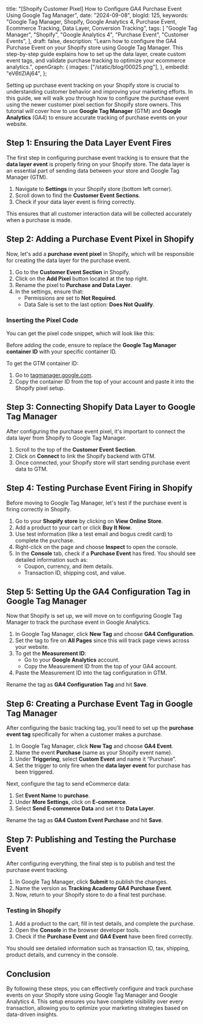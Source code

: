   title:
    "[Shopify Customer Pixel] How to Configure GA4 Purchase Event Using Google Tag Manager",
  date: "2024-09-08",
  blogId: 125,
  keywords:
    "Google Tag Manager, Shopify, Google Analytics 4, Purchase Event, Ecommerce Tracking, Data Layer, Conversion Tracking",
  tags: [
    "Google Tag Manager",
    "Shopify",
    "Google Analytics 4",
    "Purchase Event",
    "Customer Events",
  ],
  draft: false,
  description:
    "Learn how to configure the GA4 Purchase Event on your Shopify store using Google Tag Manager. This step-by-step guide explains how to set up the data layer, create custom event tags, and validate purchase tracking to optimize your ecommerce analytics.",
  openGraph: {
    images: ["/static/blog/00025.png"],
  },
  embedId: "eV6tIZlAj64",
};

Setting up purchase event tracking on your Shopify store is crucial to understanding customer behavior and improving your marketing efforts. In this guide, we will walk you through how to configure the purchase event using the newer customer pixel section for Shopify store owners. This tutorial will cover how to use **Google Tag Manager** (GTM) and **Google Analytics** (GA4) to ensure accurate tracking of purchase events on your website.

## Step 1: Ensuring the Data Layer Event Fires

The first step in configuring purchase event tracking is to ensure that the **data layer event** is properly firing on your Shopify store. The data layer is an essential part of sending data between your store and Google Tag Manager (GTM).

1. Navigate to **Settings** in your Shopify store (bottom left corner).
2. Scroll down to find the **Customer Event Sections**.
3. Check if your data layer event is firing correctly.

This ensures that all customer interaction data will be collected accurately when a purchase is made.

## Step 2: Adding a Purchase Event Pixel in Shopify

Now, let's add a **purchase event pixel** in Shopify, which will be responsible for creating the data layer for the purchase event.

1. Go to the **Customer Event Section** in Shopify.
2. Click on the **Add Pixel** button located at the top right.
3. Rename the pixel to **Purchase and Data Layer**.
4. In the settings, ensure that:
   - Permissions are set to **Not Required**.
   - Data Sale is set to the last option: **Does Not Qualify**.

### Inserting the Pixel Code

You can get the pixel code snippet, which will look like this:

<DataLayerCodeBlock fileName="purchase.js" />

Before adding the code, ensure to replace the **Google Tag Manager container ID** with your specific container ID.

To get the GTM container ID:

1. Go to [tagmanager.google.com](https://tagmanager.google.com).
2. Copy the container ID from the top of your account and paste it into the Shopify pixel setup.

## Step 3: Connecting Shopify Data Layer to Google Tag Manager

After configuring the purchase event pixel, it's important to connect the data layer from Shopify to Google Tag Manager.

1. Scroll to the top of the **Customer Event Section**.
2. Click on **Connect** to link the Shopify backend with GTM.
3. Once connected, your Shopify store will start sending purchase event data to GTM.

## Step 4: Testing Purchase Event Firing in Shopify

Before moving to Google Tag Manager, let's test if the purchase event is firing correctly in Shopify.

1. Go to your **Shopify store** by clicking on **View Online Store**.
2. Add a product to your cart or click **Buy It Now**.
3. Use test information (like a test email and bogus credit card) to complete the purchase.
4. Right-click on the page and choose **Inspect** to open the console.
5. In the **Console** tab, check if a **Purchase Event** has fired. You should see detailed information such as:
   - Coupon, currency, and item details.
   - Transaction ID, shipping cost, and value.

## Step 5: Setting Up the GA4 Configuration Tag in Google Tag Manager

Now that Shopify is set up, we will move on to configuring Google Tag Manager to track the purchase event in Google Analytics.

1. In Google Tag Manager, click **New Tag** and choose **GA4 Configuration**.
2. Set the tag to fire on **All Pages** since this will track page views across your website.
3. To get the **Measurement ID**:
   - Go to your **Google Analytics** account.
   - Copy the Measurement ID from the top of your GA4 account.
4. Paste the Measurement ID into the tag configuration in GTM.

Rename the tag as **GA4 Configuration Tag** and hit **Save**.

## Step 6: Creating a Purchase Event Tag in Google Tag Manager

After configuring the basic tracking tag, you'll need to set up the **purchase event tag** specifically for when a customer makes a purchase.

1. In Google Tag Manager, click **New Tag** and choose **GA4 Event**.
2. Name the event **Purchase** (same as your Shopify event name).
3. Under **Triggering**, select **Custom Event** and name it “Purchase”.
4. Set the trigger to only fire when the **data layer event** for purchase has been triggered.

Next, configure the tag to send eCommerce data:

1. Set **Event Name** to **purchase**.
2. Under **More Settings**, click on **E-commerce**.
3. Select **Send E-commerce Data** and set it to **Data Layer**.

Rename the tag as **GA4 Custom Event Purchase** and hit **Save**.

## Step 7: Publishing and Testing the Purchase Event

After configuring everything, the final step is to publish and test the purchase event tracking.

1. In Google Tag Manager, click **Submit** to publish the changes.
2. Name the version as **Tracking Academy GA4 Purchase Event**.
3. Now, return to your Shopify store to do a final test purchase.

### Testing in Shopify

1. Add a product to the cart, fill in test details, and complete the purchase.
2. Open the **Console** in the browser developer tools.
3. Check if the **Purchase Event** and **GA4 Event** have been fired correctly.

You should see detailed information such as transaction ID, tax, shipping, product details, and currency in the console.

## Conclusion

By following these steps, you can effectively configure and track purchase events on your Shopify store using Google Tag Manager and Google Analytics 4. This setup ensures you have complete visibility over every transaction, allowing you to optimize your marketing strategies based on data-driven insights.
